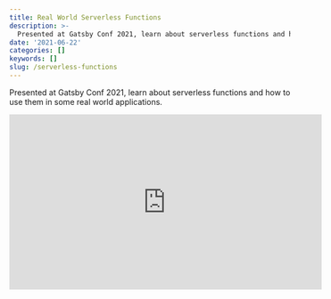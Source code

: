 ```yaml
---
title: Real World Serverless Functions
description: >-
  Presented at Gatsby Conf 2021, learn about serverless functions and how to use them in some real world applications.
date: '2021-06-22'
categories: []
keywords: []
slug: /serverless-functions
---
```


Presented at Gatsby Conf 2021, learn about serverless functions and how to use them in some real world applications.

<iframe
  width="560"
  height="315"
  src="https://www.youtube.com/embed/Ss1NfgBhikc"
  frameBorder="0"
  allow="accelerometer; autoplay; encrypted-media; gyroscope; picture-in-picture"
  allowfullscreen
></iframe>
